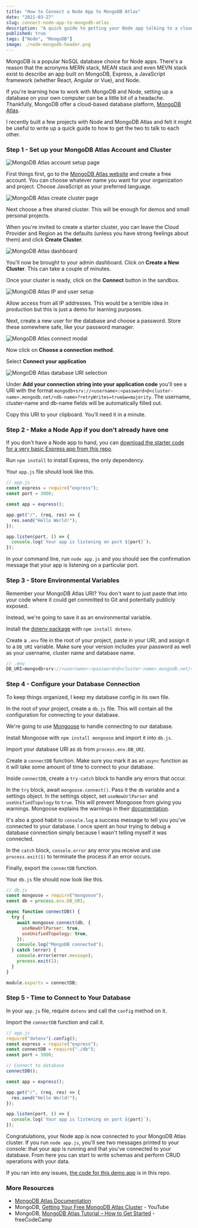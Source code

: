 ---
title: "How to Connect a Node App to MongoDB Atlas"
date: "2021-03-27"
slug: connect-node-app-to-mongodb-atlas
description: "A quick guide to getting your Node app talking to a cloud-based MongoDB database."
published: true
tags: ["Node", "MongoDB"]
image: ./node-mongodb-header.png
---

MongoDB is a popular NoSQL database choice for Node apps. There's a reason that the acronyms MERN stack, MEAN stack and even MEVN stack exist to describe an app built on MongoDB, Express, a JavaScript framework (whether React, Angular or Vue), and Node.

If you're learning how to work with MongoDB and Node, setting up a database on your own computer can be a little bit of a headache. Thankfully, MongoDB offer a cloud-based database platform, [MongoDB Atlas](https://www.mongodb.com/cloud/atlas).

I recently built a few projects with Node and MongoDB Atlas and felt it might be useful to write up a quick guide to how to get the two to talk to each other.

### Step 1 - Set up your MongoDB Atlas Account and Cluster

![MongoDB Atlas account setup page](mongodb-atlas-account-setup.png)

First things first, go to the [MongoDB Atlas website](https://www.mongodb.com/cloud/atlas) and create a free account. You can choose whatever name you want for your organization and project. Choose JavaScript as your preferred language.

![MongoDB Atlas create cluster page](mongodb-atlas-create-cluster.png)

Next choose a free shared cluster. This will be enough for demos and small personal projects.

When you're invited to create a starter cluster, you can leave the Cloud Provider and Region as the defaults (unless you have strong feelings about them) and click **Create Cluster**.

![MongoDB Atlas dashboard](mongodb-atlas-dashboard.png)

You'll now be brought to your admin dashboard. Click on **Create a New Cluster**. This can take a couple of minutes.

Once your cluster is ready, click on the **Connect** button in the sandbox.

![MongoDB Atlas IP and user setup](mongodb-atlas-ip-user.png)

Allow access from all IP addresses. This would be a terrible idea in production but this is just a demo for learning purposes.

Next, create a new user for the database and choose a password. Store these somewhere safe, like your password manager.

![MongoDB Atlas connect modal](mongodb-atlas-connect-modal.png)

Now click on **Choose a connection method**.

Select **Connect your application**

![MongoDB Atlas database URI selection](mongodb-atlas-connect-cluster.png)

Under **Add your connection string into your application code** you'll see a URI with the format `mongodb+srv://<username>:<password>@<cluster-name>.mongodb.net/<db-name>?retryWrites=true&w=majority`. The username, cluster-name and db-name fields will be automatically filled out.

Copy this URI to your clipboard. You'll need it in a minute.

### Step 2 - Make a Node App if you don't already have one

If you don't have a Node app to hand, you can [download the starter code for a very basic Express app from this repo](https://github.com/GK-Hynes/node-mongodb-atlas/tree/starter-code).

Run `npm install` to install Express, the only dependency.

Your `app.js` file should look like this.

```js
// app.js
const express = require("express");
const port = 3000;

const app = express();

app.get("/", (req, res) => {
  res.send("Hello World!");
});

app.listen(port, () => {
  console.log(`Your app is listening on port ${port}`);
});
```

In your command line, run `node app.js` and you should see the confirmation message that your app is listening on a particular port.

### Step 3 - Store Environmental Variables

Remember your MongoDB Atlas URI? You don't want to just paste that into your code where it could get committed to Git and potentially publicly exposed.

Instead, we're going to save it as an environmental variable.

Install the [dotenv package](https://www.npmjs.com/package/dotenv) with `npm install dotenv`.

Create a `.env` file in the root of your project, paste in your URI, and assign it to a `DB_URI` variable. Make sure your version includes your password as well as your username, cluster name and database name.

```js
// .env
DB_URI=mongodb+srv://<username>:<password>@<cluster-name>.mongodb.net/<db-name>?retryWrites=true&w=majority
```

### Step 4 - Configure your Database Connection

To keep things organized, I keep my database config in its own file.

In the root of your project, create a `db.js` file. This will contain all the configuration for connecting to your database.

We're going to use [Mongoose](https://mongoosejs.com/) to handle connecting to our database.

Install Mongoose with `npm install mongoose` and import it into `db.js`.

Import your database URI as `db` from `process.env.DB_URI`.

Create a `connectDB` function. Make sure you mark it as an `async` function as it will take some amount of time to connect to your database.

Inside `connectDB`, create a `try-catch` block to handle any errors that occur.

In the `try` block, await `mongoose.connect()`. Pass it the `db` variable and a settings object. In the settings object, set `useNewUrlParser` and `useUnifiedTopology` to `true`. This will prevent Mongoose from giving you warnings. Mongoose explains the warnings in their [documentation](https://mongoosejs.com/docs/deprecations.html).

It's also a good habit to `console.log` a success message to tell you you've connected to your database. I once spent an hour trying to debug a database connection simply because I wasn't telling myself it was connected.

In the `catch` block, `console.error` any error you receive and use `process.exit(1)` to terminate the process if an error occurs.

Finally, export the `connectDB` function.

Your `db.js` file should now look like this.

```js
// db.js
const mongoose = require("mongoose");
const db = process.env.DB_URI;

async function connectDB() {
  try {
    await mongoose.connect(db, {
      useNewUrlParser: true,
      useUnifiedTopology: true,
    });
    console.log("MongoDB connected");
  } catch (error) {
    console.error(error.message);
    process.exit(1);
  }
}

module.exports = connectDB;
```

### Step 5 - Time to Connect to Your Database

In your `app.js` file, require `dotenv` and call the `config` method on it.

Import the `connectDB` function and call it.

```js
// app.js
require("dotenv").config();
const express = require("express");
const connectDB = require("./db");
const port = 3000;

// Connect to database
connectDB();

const app = express();

app.get("/", (req, res) => {
  res.send("Hello World!");
});

app.listen(port, () => {
  console.log(`Your app is listening on port ${port}`);
});
```

Congratulations, your Node app is now connected to your MongoDB Atlas cluster. If you run `node app.js`, you'll see two messages printed to your console: that your app is running and that you've connected to your database. From here you can start to write schemas and perform CRUD operations with your data.

If you ran into any issues, [the code for this demo app](https://github.com/GK-Hynes/node-mongodb-atlas) is in this repo.

### More Resources

- [MongoDB Atlas Documentation](https://docs.atlas.mongodb.com/)
- MongoDB, [Getting Your Free MongoDB Atlas Cluster](https://youtu.be/rPqRyYJmx2g) - YouTube
- MongoDB, [MongoDB Atlas Tutorial – How to Get Started](https://www.freecodecamp.org/news/get-started-with-mongodb-atlas/) - freeCodeCamp
